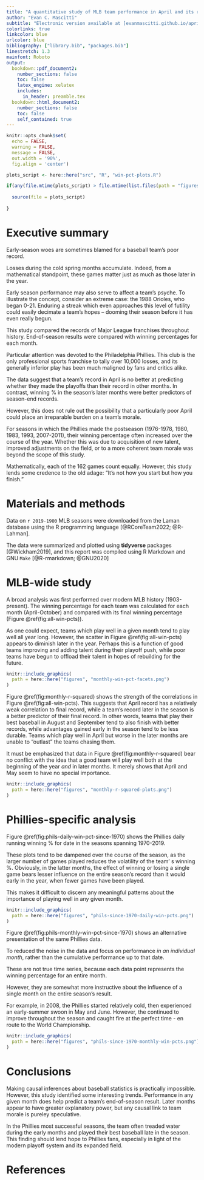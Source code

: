 ```yaml
---
title: "A quantitative study of MLB team performance in April and its relation to season-end results"
author: "Evan C. Mascitti"
subtitle: "Electronic version available at [evanmascitti.github.io/april-study/April-study-final-report.pdf](https://evanmascitti.github.io/april-study/April-study-final-report.pdf)"
colorlinks: true
linkcolor: blue
urlcolor: blue
bibliography: ["library.bib", "packages.bib"]
linestretch: 1.3
mainfont: Roboto
output: 
  bookdown::pdf_document2: 
    number_sections: false
    toc: false
    latex_engine: xelatex
    includes:
      in_header: preamble.tex
  bookdown::html_document2: 
    number_sections: false
    toc: false
    self_contained: true
---
```


```r
knitr::opts_chunk$set(
  echo = FALSE,
  warning = FALSE,
  message = FALSE,
  out.width = '90%',
  fig.align = 'center')
```


```r

plots_script <- here::here("src", "R", "win-pct-plots.R")

if(any(file.mtime(plots_script) > file.mtime(list.files(path = "figures", full.names = T)))){
  
  source(file = plots_script)
  
}
```


# Executive summary 


Early-season woes are sometimes blamed for a baseball team's poor record.

Losses during the cold spring months accumulate.
Indeed, from a mathematical standpoint, these games matter just as much as those later in the year. 

Early season performance may also serve to affect a team's psyche. 
To illustrate the concept, consider an extreme case: the 1988 Orioles, who began 0-21. 
Enduring a streak which even approaches this level of futility could easily decimate a team's hopes -- dooming their season before it has even really begun. 



This study compared the records of Major League franchises throughout history. 
End-of-season results were compared with winning percentages for each month.



Particular attention was devoted to the Philadelphia Phillies.
This club is the only professional sports franchise to tally over 10,000 losses, and its generally inferior play has been much maligned by fans and critics alike. 



The data suggest that a team's record in April is no better at predicting whether they made the playoffs than their record in other months. 
In contrast, winning % in the season's later months were better predictors of season-end records.  




However, this does not rule out the possibility that a particularly poor April could place an irreparable burden on a team's morale.



For seasons in which the Phillies made the postseason (1976-1978, 1980, 1983, 1993, 2007-2011), their winning percentage often increased over the course of the year. 
Whether this was due to acquisition of new talent, improved adjustments on the field, or to a more coherent team morale was beyond the scope of this study. 




Mathematically, each of the 162 games count equally. 
However, this study lends some credence to the old adage: "It's not how you start but how you finish."



# Materials and methods 



Data on `r 2019-1900` MLB seasons were downloaded from the Laman database using the R programming language [@RCoreTeam2022; @R-Lahman].


The data were summarized and plotted using **tidyverse** packages [@Wickham2019], and this report was compiled using R Markdown and GNU `Make` [@R-rmarkdown; @GNU2020]



# MLB-wide study


A broad analysis was first performed over modern MLB history (1903-present).
The winning percentage for each team was calculated for each month (April-October) and compared with its final winning percentage (Figure \@ref(fig:all-win-pcts)).


As one could expect, teams which play well in a given month tend to play well all year long. 
However, the scatter in Figure \@ref(fig:all-win-pcts) appears to diminish later in the year. 
Perhaps this is a function of good teams improving and adding talent during their playoff push, while poor teams have begun to offload their talent in hopes of rebuilding for the future.


```r
knitr::include_graphics(
  path = here::here("figures", "monthly-win-pct-facets.png")
)
```


Figure \@ref(fig:monthly-r-squared) shows the strength of the correlations in Figure  \@ref(fig:all-win-pcts). This suggests that April record has a relatively weak correlation to final record, while a team's record later in the season is a better predictor of their final record. 
In other words, teams that play their best baseball in August and September tend to also finish with better records, while advantages gained early in the season tend to be less durable. 
Teams which play well in April but worse in the later months are unable to "outlast" the teams chasing them.


It must be emphasized that data in Figure \@ref(fig:monthly-r-squared) bear no conflict with the idea that a good team will play well both at the beginning of the year _and_ in later months. It merely shows that April and May seem to have no special importance. 


```r
knitr::include_graphics(
  path = here::here("figures", "monthly-r-squared-plots.png")
)
```

# Phillies-specific analysis

Figure \@ref(fig:phils-daily-win-pct-since-1970) shows the Phillies daily running winning % for date in the seasons spanning 1970-2019.


These plots tend to be dampened over the course of the season, as the larger number of games played reduces the volatility of the team'
s winning %. Obviously, in the latter months, the effect of winning or losing a single game bears lesser influence on the entire season's record than it would early in the year, when fewer games have been played. 


This makes it difficult to discern any meaningful patterns about the importance of playing well in any given month.


```r
knitr::include_graphics(
  path = here::here("figures", "phils-since-1970-daily-win-pcts.png")
)
```


Figure \@ref(fig:phils-monthly-win-pct-since-1970) shows an alternative presentation of the same Phillies data. 

To reduced the noise in the data and focus on performance _in an individual month_, rather than the cumulative performance up to that date.

These are not true time series, because each data point represents the winning percentage for an entire month. 

However, they are somewhat more instructive about the influence of a single month on the entire season's result.


For example, in 2008, the Phillies started relatively cold, then experienced an early-summer swoon in May and June.
However, the continued to improve throughout the season and caught fire at the perfect time - en route to the World Championship.

```r
knitr::include_graphics(
  path = here::here("figures", "phils-since-1970-monthly-win-pcts.png")
)
```




# Conclusions 


Making causal inferences about baseball statistics is practically impossible. However, this study identified some interesting trends. 
Performance in any given month does help predict a team's end-of-season result. Later months appear to have greater explanatory power, but any causal link to team morale is pureley speculative. 


In the Phillies most successful seasons, the team often treaded water during the early months and played their best baseball late in the season. This finding should lend hope to Phillies fans, especially in light of the modern playoff system and its expanded field.



# References 

